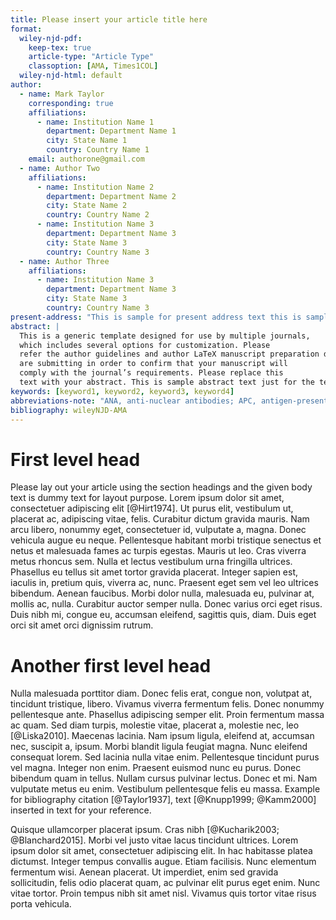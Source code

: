 ```yaml
---
title: Please insert your article title here
format:
  wiley-njd-pdf:
    keep-tex: true
    article-type: "Article Type"
    classoption: [AMA, Times1COL]
  wiley-njd-html: default
author:
  - name: Mark Taylor
    corresponding: true
    affiliations:
      - name: Institution Name 1
        department: Department Name 1
        city: State Name 1
        country: Country Name 1
    email: authorone@gmail.com
  - name: Author Two
    affiliations:
      - name: Institution Name 2
        department: Department Name 2
        city: State Name 2
        country: Country Name 2
      - name: Institution Name 3
        department: Department Name 3
        city: State Name 3
        country: Country Name 3
  - name: Author Three
    affiliations:
      - name: Institution Name 3
        department: Department Name 3
        city: State Name 3
        country: Country Name 3
present-address: "This is sample for present address text this is sample for present address text."
abstract: |
  This is a generic template designed for use by multiple journals,
  which includes several options for customization. Please
  refer the author guidelines and author LaTeX manuscript preparation document for the journal to which you
  are submitting in order to confirm that your manuscript will
  comply with the journal’s requirements. Please replace this
  text with your abstract. This is sample abstract text just for the template display purpose.
keywords: [keyword1, keyword2, keyword3, keyword4]
abbreviations-note: "ANA, anti-nuclear antibodies; APC, antigen-presenting cells; IRF, interferon regulatory factor."
bibliography: wileyNJD-AMA
---
```


# First level head {#sec1}

Please lay out your article using the section headings and the given body text
is dummy text for layout purpose. Lorem ipsum dolor sit amet, consectetuer
adipiscing elit [@Hirt1974]. Ut purus elit, vestibulum ut, placerat ac,
adipiscing vitae, felis. Curabitur dictum gravida mauris. Nam arcu libero,
nonummy eget, consectetuer id, vulputate a, magna. Donec vehicula augue eu
neque. Pellentesque habitant morbi tristique senectus et netus et malesuada
fames ac turpis egestas. Mauris ut leo. Cras viverra metus rhoncus sem. Nulla et
lectus vestibulum urna fringilla ultrices. Phasellus eu tellus sit amet tortor
gravida placerat. Integer sapien est, iaculis in, pretium quis, viverra ac,
nunc. Praesent eget sem vel leo ultrices bibendum. Aenean faucibus. Morbi dolor
nulla, malesuada eu, pulvinar at, mollis ac, nulla. Curabitur auctor semper
nulla. Donec varius orci eget risus. Duis nibh mi, congue eu, accumsan eleifend,
sagittis quis, diam. Duis eget orci sit amet orci dignissim rutrum.

# Another first level head {#sec2}

Nulla malesuada porttitor diam. Donec felis erat, congue non, volutpat at,
tincidunt tristique, libero. Vivamus viverra fermentum felis. Donec nonummy
pellentesque ante. Phasellus adipiscing semper elit. Proin fermentum massa ac
quam. Sed diam turpis, molestie vitae, placerat a, molestie nec, leo
[@Liska2010]. Maecenas lacinia. Nam ipsum ligula, eleifend at, accumsan nec,
suscipit a, ipsum. Morbi blandit ligula feugiat magna. Nunc eleifend consequat
lorem. Sed lacinia nulla vitae enim. Pellentesque tincidunt purus vel magna.
Integer non enim. Praesent euismod nunc eu purus. Donec bibendum quam in tellus.
Nullam cursus pulvinar lectus. Donec et mi. Nam vulputate metus eu enim.
Vestibulum pellentesque felis eu massa. Example for bibliography citation
[@Taylor1937], text [@Knupp1999; @Kamm2000] inserted in text for your
reference.

Quisque ullamcorper placerat ipsum. Cras nibh [@Kucharik2003; @Blanchard2015].
Morbi vel justo vitae lacus tincidunt ultrices. Lorem ipsum dolor sit amet,
consectetuer adipiscing elit. In hac habitasse platea dictumst. Integer tempus
convallis augue. Etiam facilisis. Nunc elementum fermentum wisi. Aenean
placerat. Ut imperdiet, enim sed gravida sollicitudin, felis odio placerat quam,
ac pulvinar elit purus eget enim. Nunc vitae tortor. Proin tempus nibh sit amet
nisl. Vivamus quis tortor vitae risus porta vehicula.

